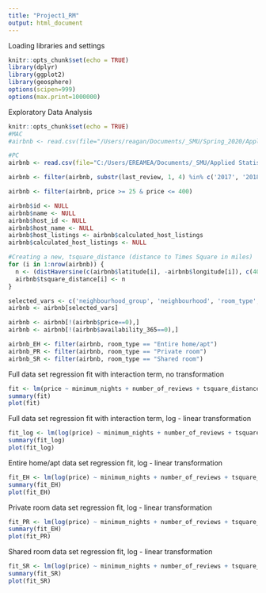 ```yaml
---
title: "Project1_RM"
output: html_document
---
```


Loading libraries and settings
```r
knitr::opts_chunk$set(echo = TRUE)
library(dplyr)
library(ggplot2)
library(geosphere)
options(scipen=999)
options(max.print=1000000)
```

Exploratory Data Analysis
```r
knitr::opts_chunk$set(echo = TRUE)
#MAC
#airbnb <- read.csv(file="/Users/reagan/Documents/_SMU/Spring_2020/Applied_Statistics/Applied_Stats_Project/Project_1/AB_NYC_2019.csv",header=TRUE)

#PC
airbnb <- read.csv(file="C:/Users/EREAMEA/Documents/_SMU/Applied Statistics/Semester Project/AB_NYC_2019.csv",header=TRUE)

airbnb <- filter(airbnb, substr(last_review, 1, 4) %in% c('2017', '2018', '2019'))

airbnb <- filter(airbnb, price >= 25 & price <= 400)

airbnb$id <- NULL
airbnb$name <- NULL
airbnb$host_id <- NULL
airbnb$host_name <- NULL
airbnb$host_listings <- airbnb$calculated_host_listings
airbnb$calculated_host_listings <- NULL

#Creating a new, tsquare_distance (distance to Times Square in miles)
for (i in 1:nrow(airbnb)) {
  n <- (distHaversine(c(airbnb$latitude[i], -airbnb$longitude[i]), c(40.7580, 73.9855)) / 1609.344)
  airbnb$tsquare_distance[i] <- n
}

selected_vars <- c('neighbourhood_group', 'neighbourhood', 'room_type', 'price', 'minimum_nights', 'number_of_reviews', 'reviews_per_month', 'host_listings', 'tsquare_distance', 'availability_365')
airbnb <- airbnb[selected_vars]

airbnb <- airbnb[!(airbnb$price==0),]
airbnb <- airbnb[!(airbnb$availability_365==0),]

airbnb_EH <- filter(airbnb, room_type == "Entire home/apt")
airbnb_PR <- filter(airbnb, room_type == "Private room")
airbnb_SR <- filter(airbnb, room_type == "Shared room")
```

Full data set regression fit with interaction term, no transformation
```r
fit <- lm(price ~ minimum_nights + number_of_reviews + tsquare_distance + neighbourhood + room_type + neighbourhood:room_type, data = airbnb)
summary(fit)
plot(fit)
```

Full data set regression fit with interaction term, log - linear transformation
```r
fit_log <- lm(log(price) ~ minimum_nights + number_of_reviews + tsquare_distance + neighbourhood + room_type + neighbourhood:room_type, data = airbnb)
summary(fit_log)
plot(fit_log)
``` 

Entire home/apt data set regression fit, log - linear transformation
```r
fit_EH <- lm(log(price) ~ minimum_nights + number_of_reviews + tsquare_distance + neighbourhood, data = airbnb_EH)
summary(fit_EH)
plot(fit_EH)
```

Private room data set regression fit, log - linear transformation
```r
fit_PR <- lm(log(price) ~ minimum_nights + number_of_reviews + tsquare_distance + neighbourhood, data = airbnb_EH)
summary(fit_EH)
plot(fit_PR)
```

Shared room data set regression fit, log - linear transformation
```r
fit_SR <- lm(log(price) ~ minimum_nights + number_of_reviews + tsquare_distance + neighbourhood, data = airbnb_EH)
summary(fit_SR)
plot(fit_SR)
```


